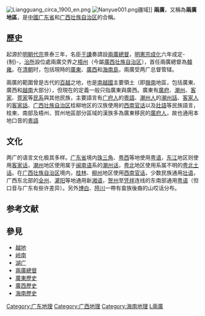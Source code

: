 [[File:Liangguang_circa_1900_en.png|thumb]]
[[File:Nanyue001.png|thumb]]疆域]]
'''兩廣'''，又稱為'''兩廣地區'''，是[[中华人民共和国|中國]][[广东省|广东省]]和[[广西壮族自治区|广西壮族自治区]]的合稱。

== 歷史 ==
起源於[[明朝|明朝]][[明代宗|代宗]]景泰三年，名臣[[于謙|于謙]]奏請設[[兩廣總督|兩廣總督]]，[[明憲宗|明憲宗]][[成化|成化]]六年成定-{制}-，[[治所|治所]]設位處兩廣交界之[[梧州|梧州]]（今屬[[廣西壮族自治区|廣西壮族自治区]]），首任兩廣總督為[[韓雍|韓雍]]。在[[清朝|清朝]]时，包括現時的[[廣東|廣東]]、[[廣西|廣西]]和[[海南島|海南島]]，兩廣受两广总督管辖。

兩廣的範圍曾是古代的[[百越|百越]]之地，也是[[南越國|南越國]]主要領土（即[[嶺南|嶺南]]地區，包括廣東、廣西和[[越南|越南]]大部分），但現在的定義一般只指廣東與廣西。廣東有[[廣府民系|廣府]]、[[潮州民系|潮州]]、[[客家|客家]]、[[疍家|疍家]]等[[民系|民系]]與其他民族，主要語言有[[广府人|广府人]]的[[粵語|粵語]]、[[潮州人|潮州人]]的[[潮州話|潮州話]]、[[客家人|客家人]]的[[客家話|客家話]]、[[广西壮族自治区|广西壮族自治区]]桂柳地区的汉族使用的[[西南官话|西南官话]]以及[[壯語|壯語]]等民族語言，桂東、南部及梧州、賀州地區部分區域的漢族多為廣東移民的[[廣府人|廣府人]]，故也通用本地口音的[[粵語|粵語]]

== 文化 ==
两广的语言文化极其多样。[[广东省|广东省]]境内[[珠三角|珠三角]]、[[粤西|粤西]]等地使用[[粤语|粤语]]，[[东江|东江]]地区则使用[[客家话|客家话]]，[[潮州|潮州]]地区使用属于[[闽南语|闽南语]]系的[[潮州话|潮州话]]，[[粤北|粤北]]地区使用系属不明的[[粤北土话|粤北土话]]。在[[广西壮族自治区|广西壮族自治区]]境内，[[桂林|桂林]]、[[柳州|柳州]]地区使用[[西南官话|西南官话]]，少数民族通用[[壮语|壮语]]，广西东北部的[[全州|全州]]、[[灌阳|灌阳]]等地通用新[[湘语|湘语]]，[[贺州|贺州]]至[[凭祥|凭祥]]连线的东南部通用[[粤语|粤语]]（但口音与广东有些许差异）。另外[[博白|博白]]、[[陆川县|陸川]]一帶有畲族後裔的山哎话分布。

== 参考文献 ==
{{Reflist}}

== 參見 ==
{{Portal|中国|广东|广西|海南|香港|澳门}}
* [[越地|越地]]
* [[岭南|岭南]]
* [[湖广|湖广]]
* [[兩廣總督|兩廣總督]]
* [[廣東歷史|廣東歷史]]
* [[廣西歷史|廣西歷史]]
* [[海南歷史|海南歷史]]

[[Category:广东地理|Category:广东地理]]
[[Category:广西地理|Category:广西地理]]
[[Category:海南地理|Category:海南地理]]
[[Category:中國地域政治合稱|L兩廣]]

{{PRChina-geo-stub}}